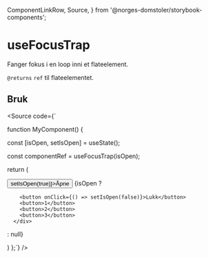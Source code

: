   ComponentLinkRow,
  Source,
} from '@norges-domstoler/storybook-components';

<Meta of={useFocusTrapStories} />

# useFocusTrap

<ComponentLinkRow
  docsHref="https://design.domstol.no/987b33f71/p/604e25-usefocustrap"
  githubHref="https://github.com/domstolene/designsystem/blob/main/packages/dds-components/src/hooks/useFocusTrap/useFocusTrap.tsx"
/>

Fanger fokus i en loop inni et flateelement.

`@returns` `ref` til flateelementet.

<Canvas of={useFocusTrapStories.Preview} sourceState="none" />
<Controls of={useFocusTrapStories.Preview} />

## Bruk

<Source code={`

function MyComponent() {

const [isOpen, setIsOpen] = useState();

const componentRef = useFocusTrap<HTMLDivElement>(isOpen);

return
(

  <div>
    <button onClick={() => setIsOpen(true)}>Åpne</button>
    {isOpen ?
    <div ref={componentRef}>

        <button onClick={() => setIsOpen(false)}>Lukk</button>
        <button>1</button>
        <button>2</button>
        <button>3</button>
      </div>

: null}

  </div>)
};`} />
